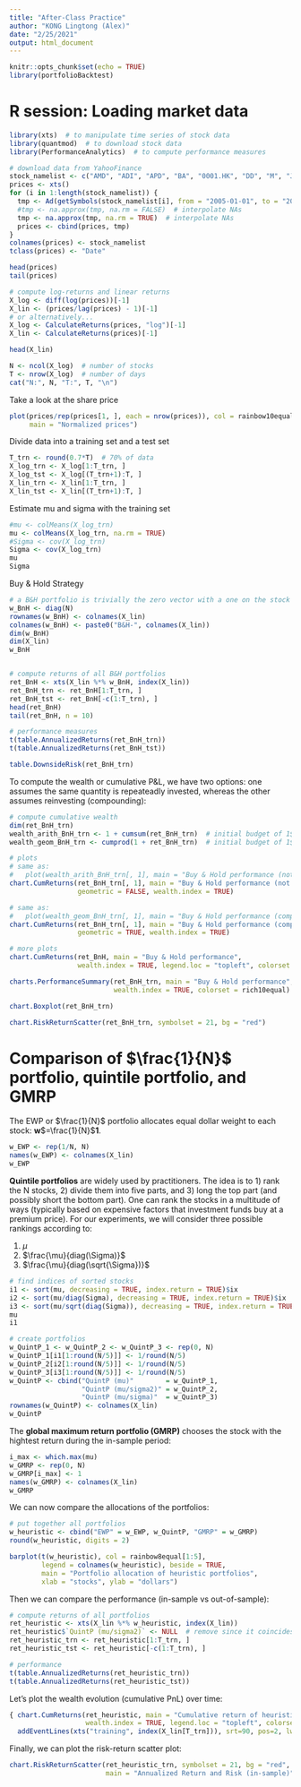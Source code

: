 ```yaml
---
title: "After-Class Practice"
author: "KONG Lingtong (Alex)"
date: "2/25/2021"
output: html_document
---
```


```r
knitr::opts_chunk$set(echo = TRUE)
library(portfolioBacktest)
```
# R session: Loading market data

```r
library(xts)  # to manipulate time series of stock data
library(quantmod)  # to download stock data
library(PerformanceAnalytics)  # to compute performance measures

# download data from YahooFinance
stock_namelist <- c("AMD", "ADI", "APD", "BA", "0001.HK", "DD", "M", "JNPR", "INTC", "GS", "IBM", "NOK", "XOM", "WFC")
prices <- xts()
for (i in 1:length(stock_namelist)) {
  tmp <- Ad(getSymbols(stock_namelist[i], from = "2005-01-01", to = "2008-12-31", auto.assign = FALSE))
  #tmp <- na.approx(tmp, na.rm = FALSE)  # interpolate NAs
  tmp <- na.approx(tmp, na.rm = TRUE)  # interpolate NAs
  prices <- cbind(prices, tmp)
}
colnames(prices) <- stock_namelist
tclass(prices) <- "Date"

head(prices)
tail(prices)

# compute log-returns and linear returns
X_log <- diff(log(prices))[-1]
X_lin <- (prices/lag(prices) - 1)[-1]
# or alternatively...
X_log <- CalculateReturns(prices, "log")[-1]
X_lin <- CalculateReturns(prices)[-1]

head(X_lin)

N <- ncol(X_log)  # number of stocks
T <- nrow(X_log)  # number of days
cat("N:", N, "T:", T, "\n")
```


Take a look at the share price

```r
plot(prices/rep(prices[1, ], each = nrow(prices)), col = rainbow10equal, legend.loc = "topleft",
     main = "Normalized prices")
```

Divide data into a training set and a test set

```r
T_trn <- round(0.7*T)  # 70% of data
X_log_trn <- X_log[1:T_trn, ]
X_log_tst <- X_log[(T_trn+1):T, ]
X_lin_trn <- X_lin[1:T_trn, ]
X_lin_tst <- X_lin[(T_trn+1):T, ]
```

Estimate mu and sigma with the training set
```r
#mu <- colMeans(X_log_trn)
mu <- colMeans(X_log_trn, na.rm = TRUE)
#Sigma <- cov(X_log_trn)
Sigma <- cov(X_log_trn)
mu
Sigma
```

Buy & Hold Strategy
```r
# a B&H portfolio is trivially the zero vector with a one on the stock held
w_BnH <- diag(N)
rownames(w_BnH) <- colnames(X_lin)
colnames(w_BnH) <- paste0("B&H-", colnames(X_lin))
dim(w_BnH)
dim(X_lin)
w_BnH


# compute returns of all B&H portfolios
ret_BnH <- xts(X_lin %*% w_BnH, index(X_lin))
ret_BnH_trn <- ret_BnH[1:T_trn, ]
ret_BnH_tst <- ret_BnH[-c(1:T_trn), ]
head(ret_BnH)
tail(ret_BnH, n = 10)

# performance measures
t(table.AnnualizedReturns(ret_BnH_trn))
t(table.AnnualizedReturns(ret_BnH_tst))

table.DownsideRisk(ret_BnH_trn)
```

To compute the wealth or cumulative P&L, we have two options: one assumes the
same quantity is repeateadly invested, whereas the other assumes
reinvesting (compounding):

```r
# compute cumulative wealth
dim(ret_BnH_trn)
wealth_arith_BnH_trn <- 1 + cumsum(ret_BnH_trn)  # initial budget of 1$
wealth_geom_BnH_trn <- cumprod(1 + ret_BnH_trn)  # initial budget of 1$

# plots
# same as: 
#   plot(wealth_arith_BnH_trn[, 1], main = "Buy & Hold performance (not compounded)", ylab = "wealth")
chart.CumReturns(ret_BnH_trn[, 1], main = "Buy & Hold performance (not compounded)", 
                 geometric = FALSE, wealth.index = TRUE)

# same as: 
#   plot(wealth_geom_BnH_trn[, 1], main = "Buy & Hold performance (compounded)", ylab = "wealth")
chart.CumReturns(ret_BnH_trn[, 1], main = "Buy & Hold performance (compounded)", 
                 geometric = TRUE, wealth.index = TRUE)

# more plots
chart.CumReturns(ret_BnH, main = "Buy & Hold performance", 
                 wealth.index = TRUE, legend.loc = "topleft", colorset = rich10equal)

charts.PerformanceSummary(ret_BnH_trn, main = "Buy & Hold performance", 
                          wealth.index = TRUE, colorset = rich10equal)

chart.Boxplot(ret_BnH_trn)

chart.RiskReturnScatter(ret_BnH_trn, symbolset = 21, bg = "red")
```

# Comparison of $\frac{1}{N}$ portfolio, quintile portfolio, and GMRP

The EWP or $\frac{1}{N}$ portfolio allocates equal dollar weight to each stock: 
**w**$=\frac{1}{N}$__1__.

```r
w_EWP <- rep(1/N, N)
names(w_EWP) <- colnames(X_lin)
w_EWP
```

__Quintile portfolios__ are widely used by practitioners. The idea is to 1) rank the N stocks, 2) divide them into five parts, and 3) long the top part (and possibly short the bottom part). One can rank the stocks in a multitude of ways (typically based on expensive factors that investment funds buy at a premium price). For our experiments, we will consider three possible rankings according to:

1. $\mu$
2. $\frac{\mu}{diag(\Sigma)}$
3. $\frac{\mu}{diag(\sqrt{\Sigma})}$

```r
# find indices of sorted stocks
i1 <- sort(mu, decreasing = TRUE, index.return = TRUE)$ix
i2 <- sort(mu/diag(Sigma), decreasing = TRUE, index.return = TRUE)$ix
i3 <- sort(mu/sqrt(diag(Sigma)), decreasing = TRUE, index.return = TRUE)$ix
mu
i1

# create portfolios
w_QuintP_1 <- w_QuintP_2 <- w_QuintP_3 <- rep(0, N)
w_QuintP_1[i1[1:round(N/5)]] <- 1/round(N/5)
w_QuintP_2[i2[1:round(N/5)]] <- 1/round(N/5)
w_QuintP_3[i3[1:round(N/5)]] <- 1/round(N/5)
w_QuintP <- cbind("QuintP (mu)"        = w_QuintP_1, 
                  "QuintP (mu/sigma2)" = w_QuintP_2, 
                  "QuintP (mu/sigma)"  = w_QuintP_3)
rownames(w_QuintP) <- colnames(X_lin)
w_QuintP
```

The __global maximum return portfolio (GMRP)__ chooses the stock with the hightest return during the in-sample period:

```r
i_max <- which.max(mu)
w_GMRP <- rep(0, N)
w_GMRP[i_max] <- 1
names(w_GMRP) <- colnames(X_lin)
w_GMRP
```

We can now compare the allocations of the portfolios:
```r
# put together all portfolios
w_heuristic <- cbind("EWP" = w_EWP, w_QuintP, "GMRP" = w_GMRP)
round(w_heuristic, digits = 2)

barplot(t(w_heuristic), col = rainbow8equal[1:5], 
        legend = colnames(w_heuristic), beside = TRUE,
        main = "Portfolio allocation of heuristic portfolios", 
        xlab = "stocks", ylab = "dollars")
```

Then we can compare the performance (in-sample vs out-of-sample):

```r
# compute returns of all portfolios
ret_heuristic <- xts(X_lin %*% w_heuristic, index(X_lin))
ret_heuristic$`QuintP (mu/sigma2)` <- NULL  # remove since it coincides with "QuintP (mu/sigma)"
ret_heuristic_trn <- ret_heuristic[1:T_trn, ]
ret_heuristic_tst <- ret_heuristic[-c(1:T_trn), ]

# performance
t(table.AnnualizedReturns(ret_heuristic_trn))
t(table.AnnualizedReturns(ret_heuristic_tst))
```

Let’s plot the wealth evolution (cumulative PnL) over time:

```r
{ chart.CumReturns(ret_heuristic, main = "Cumulative return of heuristic portfolios", 
                   wealth.index = TRUE, legend.loc = "topleft", colorset = rich8equal)
  addEventLines(xts("training", index(X_lin[T_trn])), srt=90, pos=2, lwd = 2, col = "darkblue") }
```

Finally, we can plot the risk-return scatter plot:

```r
chart.RiskReturnScatter(ret_heuristic_trn, symbolset = 21, bg = "red",
                        main = "Annualized Return and Risk (in-sample)")
```
